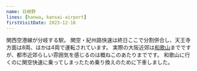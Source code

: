 ```yaml
---
name: 日根野
lines: [hanwa, kansai-airport]
firstVisitDate: 2023-12-16
---
```


関西空港線が分岐する駅。
関空・紀州路快速は終日ここで分割併合し、天王寺方面は8両、ほかは4両で運転されています。
実際の大阪近郊は[和歌山](./wakayama)までですが、都市近郊らしい雰囲気を感じるのは概ねこのあたりまでです。
和歌山に行くのに関空快速に乗ってしまったため乗り換えのために下車しました。
